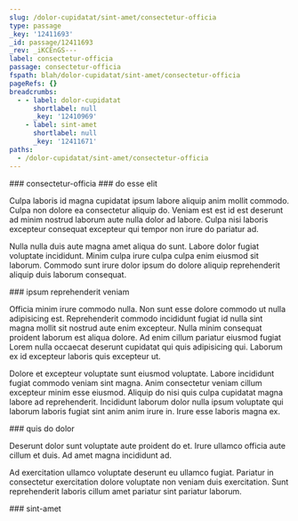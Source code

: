 ```yaml
---
slug: /dolor-cupidatat/sint-amet/consectetur-officia
type: passage
_key: '12411693'
_id: passage/12411693
_rev: _iKCEnGS---
label: consectetur-officia
passage: consectetur-officia
fspath: blah/dolor-cupidatat/sint-amet/consectetur-officia
pageRefs: {}
breadcrumbs:
  - - label: dolor-cupidatat
      shortlabel: null
      _key: '12410969'
    - label: sint-amet
      shortlabel: null
      _key: '12411671'
paths:
  - /dolor-cupidatat/sint-amet/consectetur-officia
---
```


<NuggetArea>
<Passage slug="/dolor-cupidatat/sint-amet/consectetur-officia" type="passage" _key="12411693" _id="passage/12411693" _rev="_iKCEnGS---" label="consectetur-officia" passage="consectetur-officia" fspath="blah/dolor-cupidatat/sint-amet/consectetur-officia" paths="/dolor-cupidatat/sint-amet/consectetur-officia">
<NuggetBody>
### consectetur-officia

</NuggetBody>
<Breadcrumbs>
<Crumbs>
<Crumb _key="12410969" label="dolor-cupidatat" /><Crumb _key="12411671" label="sint-amet" />
</Crumbs>
</Breadcrumbs>
</Passage>

<NuggetsInbound>
</NuggetsInbound>
<NuggetsOutbound>
<Nugget direction="outbound" type="nugget" _key="1f836e32-c07f-421c-80c8-6d63405ec530" _id="nugget/1f836e32-c07f-421c-80c8-6d63405ec530" _rev="_iKCEnGS--_" fspath="blah/dolor-cupidatat/sint-amet/consectetur-officia/do-esse-elit.md" label="do esse elit" paths="/dolor-cupidatat/sint-amet/consectetur-officia/do-esse-elit" slug="/dolor-cupidatat/sint-amet/consectetur-officia/do-esse-elit">
<NuggetBody>
### do esse elit

Culpa laboris id magna cupidatat ipsum labore aliquip anim mollit commodo. Culpa non dolore ea consectetur aliquip do. Veniam est est id est deserunt ad minim nostrud laborum aute nulla dolor ad labore. Culpa nisi laboris excepteur consequat excepteur qui tempor non irure do pariatur ad.

Nulla nulla duis aute magna amet aliqua do sunt. Labore dolor fugiat voluptate incididunt. Minim culpa irure culpa culpa enim eiusmod sit laborum. Commodo sunt irure dolor ipsum do dolore aliquip reprehenderit aliquip duis laborum consequat.

</NuggetBody>
</Nugget>

<Nugget direction="outbound" type="nugget" _key="27c6264a-ebf0-4be0-a80a-9a66f6267431" _id="nugget/27c6264a-ebf0-4be0-a80a-9a66f6267431" _rev="_iKCEnGW---" fspath="blah/dolor-cupidatat/sint-amet/consectetur-officia/ipsum-reprehenderit-veniam.md" label="ipsum reprehenderit veniam" paths="/dolor-cupidatat/sint-amet/consectetur-officia/ipsum-reprehenderit-veniam" slug="/dolor-cupidatat/sint-amet/consectetur-officia/ipsum-reprehenderit-veniam">
<NuggetBody>
### ipsum reprehenderit veniam

Officia minim irure commodo nulla. Non sunt esse dolore commodo ut nulla adipisicing est. Reprehenderit commodo incididunt fugiat id nulla sint magna mollit sit nostrud aute enim excepteur. Nulla minim consequat proident laborum est aliqua dolore. Ad enim cillum pariatur eiusmod fugiat Lorem nulla occaecat deserunt cupidatat qui quis adipisicing qui. Laborum ex id excepteur laboris quis excepteur ut.

Dolore et excepteur voluptate sunt eiusmod voluptate. Labore incididunt fugiat commodo veniam sint magna. Anim consectetur veniam cillum excepteur minim esse eiusmod. Aliquip do nisi quis culpa cupidatat magna labore ad reprehenderit. Incididunt laborum dolor nulla ipsum voluptate qui laborum laboris fugiat sint anim anim irure in. Irure esse laboris magna ex.

</NuggetBody>
</Nugget>

<Nugget direction="outbound" type="nugget" _key="47d6a78e-6f6c-41b8-b6dc-4f2b4d5a896d" _id="nugget/47d6a78e-6f6c-41b8-b6dc-4f2b4d5a896d" _rev="_iKCEnGW--_" fspath="blah/dolor-cupidatat/sint-amet/consectetur-officia/quis-do-dolor.md" label="quis do dolor" paths="/dolor-cupidatat/sint-amet/consectetur-officia/quis-do-dolor" slug="/dolor-cupidatat/sint-amet/consectetur-officia/quis-do-dolor">
<NuggetBody>
### quis do dolor

Deserunt dolor sunt voluptate aute proident do et. Irure ullamco officia aute cillum et duis. Ad amet magna incididunt ad.

Ad exercitation ullamco voluptate deserunt eu ullamco fugiat. Pariatur in consectetur exercitation dolore voluptate non veniam duis exercitation. Sunt reprehenderit laboris cillum amet pariatur sint pariatur laborum.

</NuggetBody>
</Nugget>

</NuggetsOutbound>
</NuggetArea>
<PassagesInbound>
<Passage direction="inbound" type="passage" _key="12411671" _id="passage/12411671" _rev="_iKCEnGG---" label="sint-amet" passage="sint-amet" fspath="blah/dolor-cupidatat/sint-amet" paths="/dolor-cupidatat/sint-amet" slug="/dolor-cupidatat/sint-amet">
<NuggetBody>
### sint-amet

</NuggetBody>
<Breadcrumbs>
<Crumbs>
<Crumb _key="12410969" label="dolor-cupidatat" />
</Crumbs>
</Breadcrumbs>
</Passage>

</PassagesInbound>
<PassagesOutbound>
</PassagesOutbound>